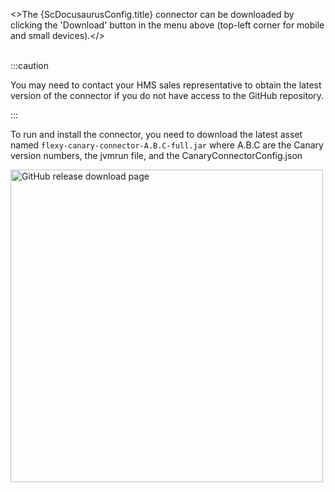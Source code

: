 
<>The {ScDocusaurusConfig.title} connector can be downloaded by clicking the 'Download' button in the menu above (top-left
corner for mobile and small devices).</><br/><br/>

:::caution

You may need to contact your HMS sales representative to obtain the latest version of the
connector if you do not have access to the GitHub repository.

:::

To run and install the connector, you need to download the latest asset named `flexy-canary-connector-A.B.C-full.jar` where A.B.C
are the Canary version numbers, the jvmrun file, and the CanaryConnectorConfig.json

<img src={GitHubDownloadRelease} alt="GitHub release download page" width="500"/><br/><br/>